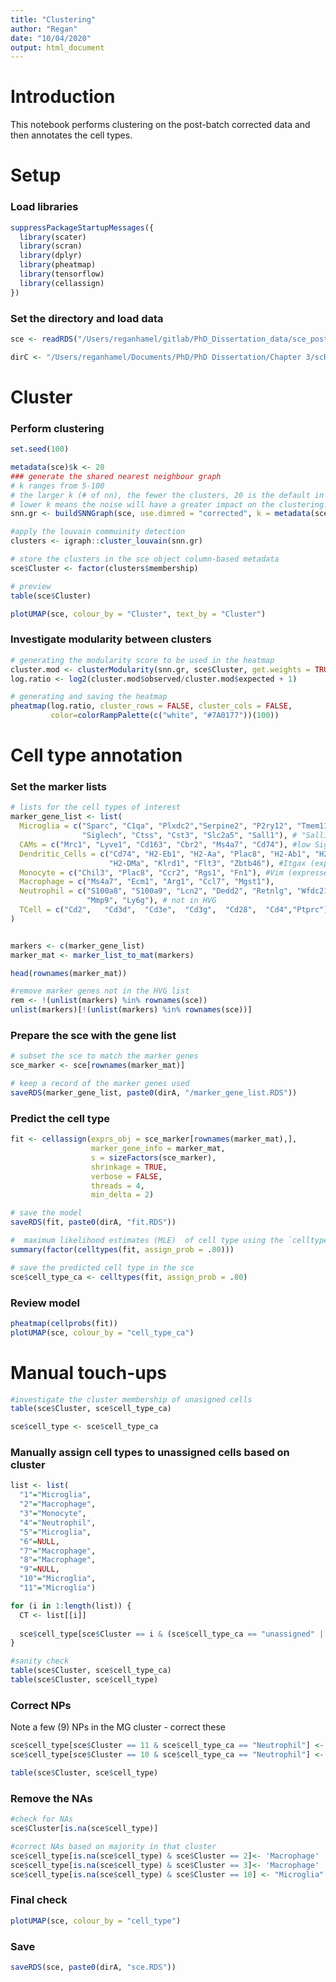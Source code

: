 ```yaml
---
title: "Clustering"
author: "Regan"
date: "10/04/2020"
output: html_document
---
```


# Introduction

This notebook performs clustering on the post-batch corrected data and then annotates the cell types.

# Setup

### Load libraries

```r
suppressPackageStartupMessages({
  library(scater)
  library(scran)
  library(dplyr)
  library(pheatmap)
  library(tensorflow)
  library(cellassign)
})
```

### Set the directory and load data

```r
sce <- readRDS("/Users/reganhamel/gitlab/PhD_Dissertation_data/sce_postBC.RDS")

dirC <- "/Users/reganhamel/Documents/PhD/PhD Dissertation/Chapter 3/scRNAseq/3. Clustering/"
```

# Cluster

### Perform clustering

```r
set.seed(100)

metadata(sce)$k <- 20
### generate the shared nearest neighbour graph
# k ranges from 5-100
# the larger k (# of nn), the fewer the clusters, 20 is the default in Seurat, 10 in scran
# lower k means the noise will have a greater impact on the clustering. Larger values are computationally expensive 
snn.gr <- buildSNNGraph(sce, use.dimred = "corrected", k = metadata(sce)$k, type = "jaccard") 

#apply the louvain commuinity detection
clusters <- igraph::cluster_louvain(snn.gr) 

# store the clusters in the sce object column-based metadata
sce$Cluster <- factor(clusters$membership)

# preview
table(sce$Cluster)

plotUMAP(sce, colour_by = "Cluster", text_by = "Cluster")
```

### Investigate modularity between clusters

```r
# generating the modularity score to be used in the heatmap
cluster.mod <- clusterModularity(snn.gr, sce$Cluster, get.weights = TRUE)
log.ratio <- log2(cluster.mod$observed/cluster.mod$expected + 1)

# generating and saving the heatmap
pheatmap(log.ratio, cluster_rows = FALSE, cluster_cols = FALSE,
         color=colorRampPalette(c("white", "#7A0177"))(100))
```

# Cell type annotation

### Set the marker lists

```r
# lists for the cell types of interest
marker_gene_list <- list(
  Microglia = c("Sparc", "C1qa", "Plxdc2","Serpine2", "P2ry12", "Tmem119",
                "Siglech", "Ctss", "Cst3", "Slc2a5", "Sall1"), # "Sall1" not in HVG
  CAMs = c("Mrc1", "Lyve1", "Cd163", "Cbr2", "Ms4a7", "Cd74"), #low Siglec1 #no CAM genes in HVG
  Dendritic_Cells = c("Cd74", "H2-Eb1", "H2-Aa", "Plac8", "H2-Ab1", "H2-DMb1",
                      "H2-DMa", "Klrd1", "Flt3", "Zbtb46"), #Itgax (expressed in activated MG too) # not in HVG
  Monocyte = c("Chil3", "Plac8", "Ccr2", "Rgs1", "Fn1"), #Vim (expressed in others)
  Macrophage = c("Ms4a7", "Ecm1", "Arg1", "Ccl7", "Mgst1"), 
  Neutrophil = c("S100a8", "S100a9", "Lcn2", "Dedd2", "Retnlg", "Wfdc21",
                 "Mmp9", "Ly6g"), # not in HVG
  TCell = c("Cd2",   "Cd3d",  "Cd3e",  "Cd3g",  "Cd28",  "Cd4","Ptprc") #"Vim" #no TCell genes in hVGs
)


markers <- c(marker_gene_list)
marker_mat <- marker_list_to_mat(markers)

head(rownames(marker_mat))

#remove marker genes not in the HVG list
rem <- !(unlist(markers) %in% rownames(sce))
unlist(markers)[!(unlist(markers) %in% rownames(sce))]
```

### Prepare the sce with the gene list

```r
# subset the sce to match the marker genes
sce_marker <- sce[rownames(marker_mat)]

# keep a record of the marker genes used
saveRDS(marker_gene_list, paste0(dirA, "/marker_gene_list.RDS"))
```

### Predict the cell type

```r
fit <- cellassign(exprs_obj = sce_marker[rownames(marker_mat),], 
                  marker_gene_info = marker_mat, 
                  s = sizeFactors(sce_marker), 
                  shrinkage = TRUE,
                  verbose = FALSE,
                  threads = 4,
                  min_delta = 2)

# save the model
saveRDS(fit, paste0(dirA, "fit.RDS"))

#  maximum likelihood estimates (MLE)  of cell type using the `celltypes` function:
summary(factor(celltypes(fit, assign_prob = .80)))

# save the predicted cell type in the sce
sce$cell_type_ca <- celltypes(fit, assign_prob = .80)
```

### Review model

```r
pheatmap(cellprobs(fit))
plotUMAP(sce, colour_by = "cell_type_ca")
```

# Manual touch-ups

```r
#investigate the cluster membership of unasigned cells
table(sce$Cluster, sce$cell_type_ca)

sce$cell_type <- sce$cell_type_ca
```

### Manually assign cell types to unassigned cells based on cluster

```r
list <- list(
  "1"="Microglia",
  "2"="Macrophage",
  "3"="Monocyte",
  "4"="Neutrophil",
  "5"="Microglia",
  "6"=NULL,
  "7"="Macrophage",
  "8"="Macrophage",
  "9"=NULL,
  "10"="Microglia",
  "11"="Microglia")

for (i in 1:length(list)) {
  CT <- list[[i]]
  
  sce$cell_type[sce$Cluster == i & (sce$cell_type_ca == "unassigned" | sce$cell_type_ca == "other")] <- CT
}

#sanity check
table(sce$Cluster, sce$cell_type_ca)
table(sce$Cluster, sce$cell_type)
```

### Correct NPs

Note a few (9) NPs in the MG cluster - correct these

```r
sce$cell_type[sce$Cluster == 11 & sce$cell_type_ca == "Neutrophil"] <- "Microglia"
sce$cell_type[sce$Cluster == 10 & sce$cell_type_ca == "Neutrophil"] <- "Microglia"

table(sce$Cluster, sce$cell_type)
```

### Remove the NAs

```r
#check for NAs
sce$Cluster[is.na(sce$cell_type)]

#correct NAs based on majority in that cluster
sce$cell_type[is.na(sce$cell_type) & sce$Cluster == 2]<- 'Macrophage'
sce$cell_type[is.na(sce$cell_type) & sce$Cluster == 3]<- 'Macrophage'
sce$cell_type[is.na(sce$cell_type) & sce$Cluster == 10] <- "Microglia"
```

### Final check

```r
plotUMAP(sce, colour_by = "cell_type")
```

### Save

```r
saveRDS(sce, paste0(dirA, "sce.RDS"))
```
